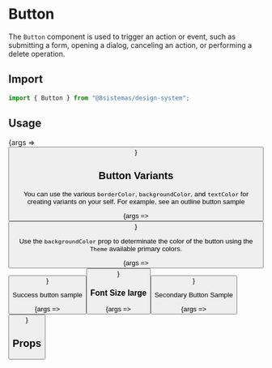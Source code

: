 
<Meta title="Atoms/Button" component={Button} />

# Button

The `Button` component is used to trigger an action or event, such as submitting a form, opening a dialog, canceling an action, or performing a delete operation.

## Import

```jsx
import { Button } from "@8sistemas/design-system";
```

## Usage

<Canvas>
    <Story name="Primary Button" args={{ color: "primary", children: ["Primary Button"] }}>
        {args => <Button {...args} />}
    </Story>
</Canvas>

## Button Variants

You can use the various `borderColor`, `backgroundColor`, and `textColor` for creating variants on your self. For example, see an outline button sample

<Canvas>
    <Story name="Primary Button (Outline)" args={{ backgroundColor: "lightTint", textColor: "primary", borderColor: "primary", children: ["Outlined Button"] }}>
        {args => <Button {...args} />}
    </Story>
</Canvas>

Use the `backgroundColor` prop to determinate the color of the button using the `Theme` available primary colors.

<Canvas>
    <Story name="Danger Button" args={{ backgroundColor: "danger", children: ["Danger Button"] }}>
        {args => <Button {...args} />}
    </Story>
</Canvas>

Success button sample

<Canvas>
    <Story name="Success Button" args={{ backgroundColor: "success", children: ["Success Button"] }}>
        {args => <Button {...args} />}
    </Story>
</Canvas>

### Font Size large
<Canvas>
    <Story name="Success Button with a large font" args={{ backgroundColor: "success", children: ["Success Button"], fontSize: "lg" }}>
        {args => <Button {...args} />}
    </Story>
</Canvas>

Secondary Button Sample

<Canvas>
    <Story name="Secondary Button" args={{ backgroundColor: "secondary", children: ["Secondary Button"] }}>
        {args => <Button {...args} />}
    </Story>
</Canvas>

## Props

<ArgsTable of={Button} />
